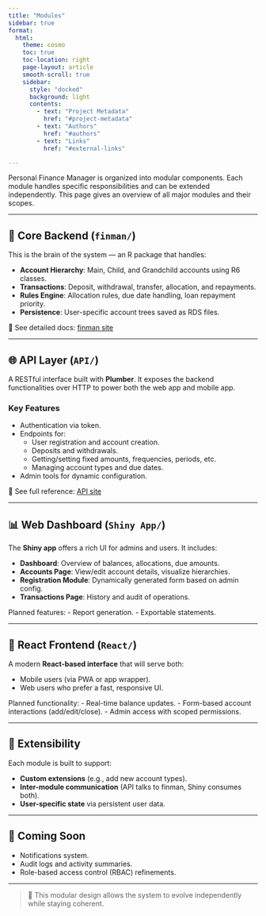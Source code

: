 ```yaml
---
title: "Modules"
sidebar: true
format:
  html:
    theme: cosmo
    toc: true
    toc-location: right
    page-layout: article
    smooth-scroll: true
    sidebar:
      style: "docked"
      background: light
      contents:
        - text: "Project Metadata"
          href: "#project-metadata"
        - text: "Authors"
          href: "#authors"
        - text: "Links"
          href: "#external-links"

---
```


Personal Finance Manager is organized into modular components. Each module handles specific responsibilities and can be extended independently. This page gives an overview of all major modules and their scopes.

---

## 🧠 Core Backend (`finman/`)

This is the brain of the system — an R package that handles:

- **Account Hierarchy**: Main, Child, and Grandchild accounts using R6 classes.
- **Transactions**: Deposit, withdrawal, transfer, allocation, and repayments.
- **Rules Engine**: Allocation rules, due date handling, loan repayment priority.
- **Persistence**: User-specific account trees saved as RDS files.

🔗 See detailed docs: [finman site](../finman/docs/index.html)

---

## 🌐 API Layer (`API/`)

A RESTful interface built with **Plumber**. It exposes the backend functionalities over HTTP to power both the web app and mobile app.

### Key Features

- Authentication via token.
- Endpoints for:
  - User registration and account creation.
  - Deposits and withdrawals.
  - Getting/setting fixed amounts, frequencies, periods, etc.
  - Managing account types and due dates.
- Admin tools for dynamic configuration.

🔗 See full reference: [API site](../API/docs/index.html)

---

## 📊 Web Dashboard (`Shiny App/`)

The **Shiny app** offers a rich UI for admins and users. It includes:

- **Dashboard**: Overview of balances, allocations, due amounts.
- **Accounts Page**: View/edit account details, visualize hierarchies.
- **Registration Module**: Dynamically generated form based on admin config.
- **Transactions Page**: History and audit of operations.

Planned features:
- Report generation.
- Exportable statements.

---

## 📱 React Frontend (`React/`)

A modern **React-based interface** that will serve both:

- Mobile users (via PWA or app wrapper).
- Web users who prefer a fast, responsive UI.

Planned functionality:
- Real-time balance updates.
- Form-based account interactions (add/edit/close).
- Admin access with scoped permissions.

---

## 🧩 Extensibility

Each module is built to support:

- **Custom extensions** (e.g., add new account types).
- **Inter-module communication** (API talks to finman, Shiny consumes both).
- **User-specific state** via persistent user data.

---

## 📌 Coming Soon

- Notifications system.
- Audit logs and activity summaries.
- Role-based access control (RBAC) refinements.

---

> 🚀 This modular design allows the system to evolve independently while staying coherent.
